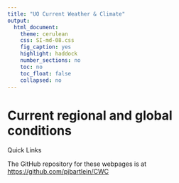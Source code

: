 ```yaml
---
title: "UO Current Weather & Climate"
output:
  html_document:
    theme: cerulean
    css: SI-md-08.css
    fig_caption: yes
    highlight: haddock
    number_sections: no
    toc: no
    toc_float: false
    collapsed: no
---
```


# Current regional and global conditions #

Quick Links



The GitHub repository for these webpages is at [https://github.com/pjbartlein/CWC](https://github.com/pjbartlein/CWC)